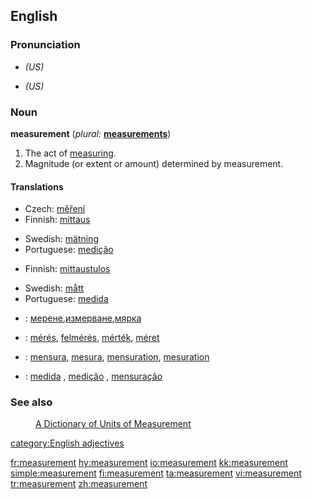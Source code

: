 ==English==

===Pronunciation===
*{{IPA|/ˈmɛʒərmənt/}} ''(US)''
*{{SAMPA|/"mEZ@rm@nt/}} ''(US)''

===Noun===
'''measurement'''  (''plural:'' '''[[measurements]]''')
# The act of [[measure|measuring]].
# Magnitude (or extent or amount) determined by measurement.

====Translations====
{{trans-top|act of measuring}}
*Czech: [[měření]] {{n}}
*Finnish: [[mittaus]]
{{trans-mid}}
*Swedish: [[mätning]] {{c}}
*Portuguese: [[medição]]
{{trans-bottom}}

{{trans-top|magnitude determined by measuring}}
*Finnish: [[mittaustulos]]
{{trans-mid}}
*Swedish: [[mått]] {{n}}
*Portuguese: [[medida]]
{{trans-bottom}}

{{checktrans}}
*{{ttbc|Bulgarian}}: [[мерене]],[[измерване]],[[мярка]]
*{{ttbc|Hungarian}}: [[mérés]], [[felmérés]], [[mérték]], [[méret]]
*{{ttbc|Interlingua}}: [[mensura]], [[mesura]], [[mensuration]], [[mesuration]]
*{{ttbc|Portuguese}}: [[medida]] {{f}}, [[medição]] {{f}}, [[mensuração]] {{f}}

===See also===
: [http://www.unc.edu/~rowlett/units/  A Dictionary of Units of Measurement]
[[category:English adjectives]]

[[fr:measurement]]
[[hy:measurement]]
[[io:measurement]]
[[kk:measurement]]
[[simple:measurement]]
[[fi:measurement]]
[[ta:measurement]]
[[vi:measurement]]
[[tr:measurement]]
[[zh:measurement]]